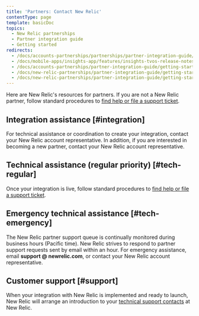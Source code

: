 ```yaml
---
title: 'Partners: Contact New Relic'
contentType: page
template: basicDoc
topics:
  - New Relic partnerships
  - Partner integration guide
  - Getting started
redirects:
  - /docs/accounts-partnerships/partnerships/partner-integration-guide/contacting-new-relic
  - /docs/mobile-apps/insights-app/features/insights-tvos-release-notes
  - /docs/accounts-partnerships/partner-integration-guide/getting-started/contacting-new-relic
  - /docs/new-relic-partnerships/partner-integration-guide/getting-started/contacting-new-relic
  - /docs/new-relic-partnerships/partner-integration-guide/getting-started/partners-contacting-new-relic
---
```


Here are New Relic's resources for partners. If you are not a New Relic partner, follow standard procedures to [find help or file a support ticket](/docs/using-new-relic/welcome-new-relic/getting-started/find-help-or-file-support-ticket).

## Integration assistance [#integration]

For technical assistance or coordination to create your integration, contact your New Relic account representative. In addition, if you are interested in becoming a new partner, contact your New Relic account representative.

## Technical assistance (regular priority) [#tech-regular]

Once your integration is live, follow standard procedures to [find help or file a support ticket](/docs/using-new-relic/welcome-new-relic/getting-started/find-help-or-file-support-ticket).

## Emergency technical assistance [#tech-emergency]

The New Relic partner support queue is continually monitored during business hours (Pacific time). New Relic strives to respond to partner support requests sent by email within an hour. For emergency assistance, email **support @ newrelic.com**, or contact your New Relic account representative.

## Customer support [#support]

When your integration with New Relic is implemented and ready to launch, New Relic will arrange an introduction to your [technical support contacts](/docs/accounts-partnerships/partnerships/partner-integration-guide/support) at New Relic.
